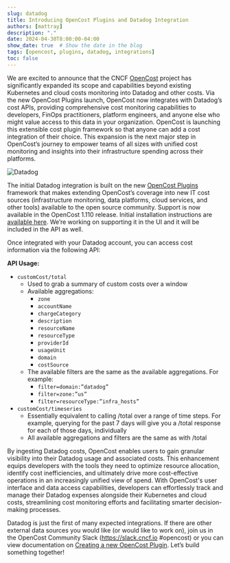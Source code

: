 ```yaml
---
slug: datadog
title: Introducing OpenCost Plugins and Datadog Integration
authors: [mattray]
description: "."
date: 2024-04-30T8:00:00-04:00
show_date: true  # Show the date in the blog
tags: [opencost, plugins, datadog, integrations]
toc: false
---
```


We are excited to announce that the CNCF [OpenCost](https://opencost.io) project has significantly expanded its scope and capabilities beyond existing Kubernetes and cloud costs monitoring into Datadog and other costs. Via the new OpenCost Plugins launch, OpenCost now integrates with Datadog’s cost APIs, providing comprehensive cost monitoring capabilities to developers, FinOps practitioners, platform engineers, and anyone else who might value access to this data in your organization. OpenCost is launching this extensible cost plugin framework so that anyone can add a cost integration of their choice. This expansion is the next major step in OpenCost’s journey to empower teams of all sizes with unified cost monitoring and insights into their infrastructure spending across their platforms.

![Datadog](./img/datadog_opencost.png)

<!--truncate-->

The initial Datadog integration is built on the new [OpenCost Plugins](https://github.com/opencost/opencost-plugins) framework that makes extending OpenCost’s coverage into new IT cost sources (infrastructure monitoring, data platforms, cloud services, and other tools) available to the open source community. Support is now available in the OpenCost 1.110 release. Initial installation instructions are [available here](https://www.opencost.io/docs/integrations/datadog). We’re working on supporting it in the UI and it will be included in the API as well.

Once integrated with your Datadog account, you can access cost information via the following API:

**API Usage:**
* `customCost/total`
  * Used to grab a summary of custom costs over a window
  * Available aggregations:
    * `zone`
    * `accountName`
    * `chargeCategory`
    * `description`
    * `resourceName`
    * `resourceType`
    * `providerId`
    * `usageUnit`
    * `domain`
    * `costSource`
  * The available filters are the same as the available aggregations. For example:
    * `filter=domain:”datadog”`
    * `filter=zone:”us”`
    * `filter=resourceType:”infra_hosts”`
* `customCost/timeseries`
  * Essentially equivalent to calling /total over a range of time steps. For example, querying for the past 7 days will give you a /total response for each of those days, individually
  * All available aggregations and filters are the same as with /total

By ingesting Datadog costs, OpenCost enables users to gain granular visibility into their Datadog usage and associated costs. This enhancement equips developers with the tools they need to optimize resource allocation, identify cost inefficiencies, and ultimately drive more cost-effective operations in an increasingly unified view of spend. With OpenCost's user interface and data access capabilities, developers can effortlessly track and manage their Datadog expenses alongside their Kubernetes and cloud costs, streamlining cost monitoring efforts and facilitating smarter decision-making processes.

Datadog is just the first of many expected integrations. If there are other external data sources you would like (or would like to work on), join us in the OpenCost Community Slack (https://slack.cncf.io #opencost) or you can view documentation on [Creating a new OpenCost Plugin](https://github.com/opencost/opencost-plugins?tab=readme-ov-file#creating-a-new-plugin). Let’s build something together!
